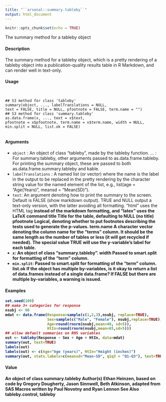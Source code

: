 ---
title: "``arsenal::summary.tableby``"
output: html_document
---

```{r setup, include=FALSE}
knitr::opts_chunk$set(echo = TRUE)
```

The summary method for a tableby object

#### Description

The summary method for a tableby object, which is a pretty rendering of a tableby object into a publication-quality results table in R Markdown, and can render well in text-only.

#### Usage
<pre><code>

## S3 method for class 'tableby'
summary(object, ..., labelTranslations = NULL,
text = FALSE, title = NULL, pfootnote = FALSE, term.name = "")
## S3 method for class 'summary.tableby'
as.data.frame(x, ..., text = x$text,
pfootnote = x$pfootnote, term.name = x$term.name, width = NULL,
min.split = NULL, list.ok = FALSE)

</code></pre>
#### Arguments

* ``object`` : An object of class "tableby", made by the tableby function.
... : For summary.tableby, other arguments passed to as.data.frame.tableby.
For printing the summary object, these are passed to both as.data.frame.summary.tableby
and kable.
* ``labelTranslations`` : A named list (or vector) where the name is the label in the output to be replaced in the pretty rendering by the character string value for the named element of
the list, e.g., list(age = "Age(Years)", meansd = "Mean(SD)").
* ``text``: An argument denoting how to print the summary to the screen. Default is FALSE (show markdown output). TRUE and NULL output a text-only version, with the latter avoiding all formatting. "html" uses the HTML tag <strong> instead of the markdown formatting, and "latex" uses the LaTeX command \textbf.
title Title for the table, defaulting to NULL (no title)
pfootnote Logical, denoting whether to put footnotes describing the tests used to generate the p-values.
term.name A character vector denoting the column name for the "terms" column. It should be the same length as the number of tables or less (it will get recycled if needed).
The special value TRUE will use the y-variable’s label for each table.
* ``x``: An object of class "summary.tableby".
width Passed to smart.split for formatting of the "term" column.
* ``min.split``: Passed to smart.split for formatting of the "term" column.
list.ok If the object has multiple by-variables, is it okay to return a list of data.frames instead of a single data.frame? If FALSE but there are multiple by-variables, a warning is issued.


#### Examples
```{r}
set.seed(100)
## make 3+ categories for response
nsubj <- 90
mdat <- data.frame(Response=sample(c(1,2,3),nsubj, replace=TRUE),
                   Sex=sample(c("Male", "Female"), nsubj,replace=TRUE),
                   Age=round(rnorm(nsubj,mean=40, sd=5)),
                   HtIn=round(rnorm(nsubj,mean=65,sd=5)))
## allow default summaries on RHS variables
out <- tableby(Response ~ Sex + Age + HtIn, data=mdat)
summary(out, text=TRUE)
labels(out)
labels(out) <- c(Age="Age (years)", HtIn="Height (inches)")
summary(out, stats.labels=c(meansd="Mean-SD", q1q3 = "Q1-Q3"), text=TRUE)
```

#### Value

An object of class summary.tableby
Author(s)
Ethan Heinzen, based on code by Gregory Dougherty, Jason Sinnwell, Beth Atkinson, adapted from
SAS Macros written by Paul Novotny and Ryan Lennon
See Also
tableby.control, tableby
